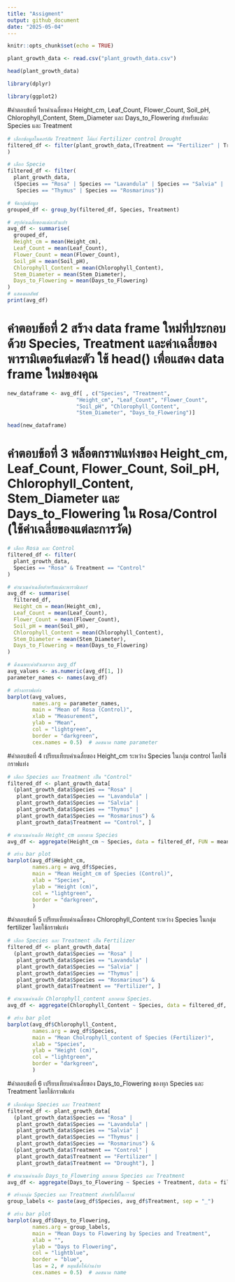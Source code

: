 ```yaml
---
title: "Assigment"
output: github_document
date: "2025-05-04"
---
```


```r
knitr::opts_chunk$set(echo = TRUE)
```

```r
plant_growth_data <- read.csv("plant_growth_data.csv")
```

```r
head(plant_growth_data)
```

```r
library(dplyr)
```

```r
library(ggplot2)
```

#คำตอบข้อที่ 1หาค่าเฉลี่ยของ Height_cm, Leaf_Count, Flower_Count, Soil_pH, Chlorophyll_Content, Stem_Diameter และ Days_to_Flowering สำหรับแต่ละ Species และ Treatment

```r
# เลือกข้อมูลในคอร์ลัม Treatment ได้แก่ Fertilizer control Drought
filtered_df <- filter(plant_growth_data,(Treatment == "Fertilizer" | Treatment == "Control" | Treatment == "Drought")
)
```

```r
# เลือก Specie
filtered_df <- filter(
  plant_growth_data,
  (Species == "Rosa" | Species == "Lavandula" | Species == "Salvia" | 
   Species == "Thymus" | Species == "Rosmarinus"))
```

```r
# จัดกลุ่มข้อมูล
grouped_df <- group_by(filtered_df, Species, Treatment)

# สรุปค่าเฉลี่ยของแต่ละตัวแปร
avg_df <- summarise(
  grouped_df,
  Height_cm = mean(Height_cm),
  Leaf_Count = mean(Leaf_Count),
  Flower_Count = mean(Flower_Count),
  Soil_pH = mean(Soil_pH),
  Chlorophyll_Content = mean(Chlorophyll_Content),
  Stem_Diameter = mean(Stem_Diameter),
  Days_to_Flowering = mean(Days_to_Flowering)
)
# แสดงผลลัพธ์
print(avg_df)
```

# คำตอบข้อที่ 2 สร้าง data frame ใหม่ที่ประกอบด้วย Species, Treatment และค่าเฉลี่ยของพารามิเตอร์แต่ละตัว ใช้ head() เพื่อแสดง data frame ใหม่ของคุณ

```r
new_dataframe <- avg_df[ , c("Species", "Treatment", 
                      "Height_cm", "Leaf_Count", "Flower_Count", 
                      "Soil_pH", "Chlorophyll_Content", 
                      "Stem_Diameter", "Days_to_Flowering")]

head(new_dataframe)
```

# คำตอบข้อที่ 3 พล็อตกราฟแท่งของ Height_cm, Leaf_Count, Flower_Count, Soil_pH, Chlorophyll_Content, Stem_Diameter และ Days_to_Flowering ใน Rosa/Control (ใช้ค่าเฉลี่ยของแต่ละการวัด)

```r
# เลือก Rosa และ Control
filtered_df <- filter(
  plant_growth_data,
  Species == "Rosa" & Treatment == "Control"
)
```

```r
# คำนวณค่าเฉลี่ยสำหรับแต่ละพารามิเตอร์
avg_df <- summarise(
  filtered_df,
  Height_cm = mean(Height_cm),
  Leaf_Count = mean(Leaf_Count),
  Flower_Count = mean(Flower_Count),
  Soil_pH = mean(Soil_pH),
  Chlorophyll_Content = mean(Chlorophyll_Content),
  Stem_Diameter = mean(Stem_Diameter),
  Days_to_Flowering = mean(Days_to_Flowering)
)
```

```r
# ดึงเฉพาะค่าตัวเลขจาก avg_df
avg_values <- as.numeric(avg_df[1, ])
parameter_names <- names(avg_df)

# สร้างกราฟแท่ง
barplot(avg_values,
        names.arg = parameter_names,
        main = "Mean of Rosa (Control)",
        xlab = "Measurement",
        ylab = "Mean",
        col = "lightgreen",
        border = "darkgreen",
        cex.names = 0.5)  # ลดขนาด name parameter
```

#คำตอบข้อที่ 4 เปรียบเทียบค่าเฉลี่ยของ Height_cm ระหว่าง Species ในกลุ่ม control โดยใช้กราฟแท่ง

```r
# เลือก Species และ Treatment เป็น "Control"
filtered_df <- plant_growth_data[
  (plant_growth_data$Species == "Rosa" |
   plant_growth_data$Species == "Lavandula" |
   plant_growth_data$Species == "Salvia" |
   plant_growth_data$Species == "Thymus" |
   plant_growth_data$Species == "Rosmarinus") &
   plant_growth_data$Treatment == "Control", ]
```

```r
# คำนวณค่าเฉลี่ย Height_cm แยกตาม Species
avg_df <- aggregate(Height_cm ~ Species, data = filtered_df, FUN = mean)
```


```r
# สร้าง bar plot
barplot(avg_df$Height_cm, 
        names.arg = avg_df$Species,
        main = "Mean Height_cm of Species (Control)",
        xlab = "Species",
        ylab = "Height (cm)",
        col = "lightgreen",
        border = "darkgreen",
        )
```

#คำตอบข้อที่ 5 เปรียบเทียบค่าเฉลี่ยของ Chlorophyll_Content ระหว่าง Species ในกลุ่ม fertilizer โดยใช้กราฟแท่ง

```r
# เลือก Species และ Treatment เป็น Fertilizer
filtered_df <- plant_growth_data[
  (plant_growth_data$Species == "Rosa" |
   plant_growth_data$Species == "Lavandula" |
   plant_growth_data$Species == "Salvia" |
   plant_growth_data$Species == "Thymus" |
   plant_growth_data$Species == "Rosmarinus") &
   plant_growth_data$Treatment == "Fertilizer", ]
```

```r
# คำนวณค่าเฉลี่ย Chlorophyll_content แยกตาม Species. 
avg_df <- aggregate(Chlorophyll_Content ~ Species, data = filtered_df, FUN = mean)
```

```r
# สร้าง bar plot
barplot(avg_df$Chlorophyll_Content, 
        names.arg = avg_df$Species,
        main = "Mean Cholrophyll_content of Species (Fertilizer)",
        xlab = "Species",
        ylab = "Height (cm)",
        col = "lightgreen",
        border = "darkgreen",
        )
```

#คำตอบข้อที่ 6 เปรียบเทียบค่าเฉลี่ยของ Days_to_Flowering ของทุก Species และ Treatment โดยใช้กราฟแท่ง

```r
# เลือกข้อมูล Species และ Treatment 
filtered_df <- plant_growth_data[
  (plant_growth_data$Species == "Rosa" |
   plant_growth_data$Species == "Lavandula" |
   plant_growth_data$Species == "Salvia" |
   plant_growth_data$Species == "Thymus" |
   plant_growth_data$Species == "Rosmarinus") &
  (plant_growth_data$Treatment == "Control" |
   plant_growth_data$Treatment == "Fertilizer" |
   plant_growth_data$Treatment == "Drought"), ]
```

```r
# คำนวณค่าเฉลี่ย Days_to_Flowering แยกตาม Species และ Treatment
avg_df <- aggregate(Days_to_Flowering ~ Species + Treatment, data = filtered_df, FUN = mean)
```

```r
# สร้างกลุ่ม Species และ Treatment สำหรับใช้ในกราฟ
group_labels <- paste(avg_df$Species, avg_df$Treatment, sep = "_")
```


```r
# สร้าง bar plot
barplot(avg_df$Days_to_Flowering,
        names.arg = group_labels,
        main = "Mean Days to Flowering by Species and Treatment",
        xlab = "",
        ylab = "Days to Flowering",
        col = "lightblue",
        border = "blue",
        las = 2, # หมุนชื่อให้อ่่านง่าย
        cex.names = 0.5)  # ลดขนาด name
```



